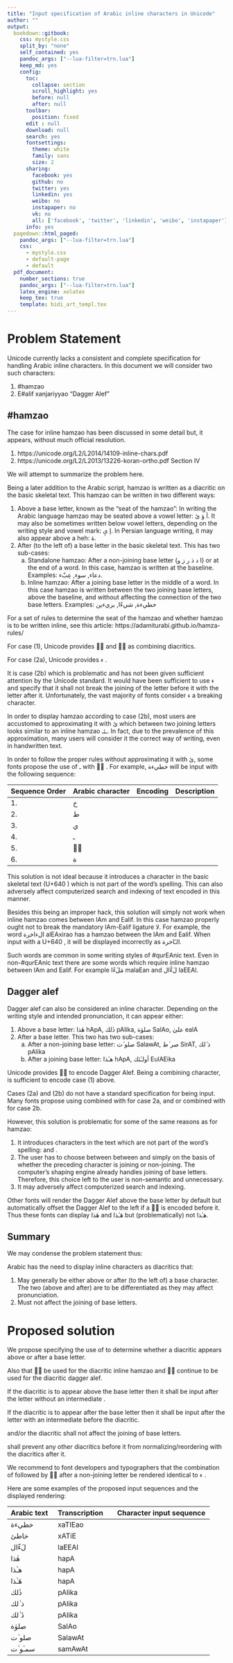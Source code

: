 ```yaml
---
title: "Input specification of Arabic inline characters in Unicode"
author: ""
output:
  bookdown::gitbook:
    css: mystyle.css
    split_by: "none"
    self_contained: yes
    pandoc_args: ["--lua-filter=trn.lua"]
    keep_md: yes
    config:
      toc:
        collapse: section
        scroll_highlight: yes
        before: null
        after: null
      toolbar:
        position: fixed
      edit : null
      download: null
      search: yes
      fontsettings:
        theme: white
        family: sans
        size: 2
      sharing:
        facebook: yes
        github: no
        twitter: yes
        linkedin: yes
        weibo: no
        instapaper: no
        vk: no
        all: ['facebook', 'twitter', 'linkedin', 'weibo', 'instapaper']
      info: yes
  pagedown::html_paged:
    pandoc_args: ["--lua-filter=trn.lua"]
    css:
      - mystyle.css
      - default-page
      - default
  pdf_document:
    number_sections: true
    pandoc_args: ["--lua-filter=trn.lua"]
    latex_engine: xelatex
    keep_tex: true
    template: bidi_art_templ.tex
---
```


# Problem Statement

Unicode currently lacks a consistent and complete specification for handling Arabic inline characters. In this document we will consider two such characters:

1. [#hamzao]{.trn}
2. [E#alif xanjariyyao]{.trn} "Dagger Alef"

## [#hamzao]{.trn}

The case for inline [hamzao]{.trn} has been discussed in some detail but, it appears, without much official resolution.

1. https://unicode.org/L2/L2014/14109-inline-chars.pdf
2. https://unicode.org/L2/L2013/13226-koran-ortho.pdf Section IV

We will attempt to summarize the problem here.

Being a later addition to the Arabic script, [hamzao]{.trn} is written as a diacritic on the basic skeletal text. This [hamzao]{.trn} can be written in two different ways:

1. Above a base letter, known as the “seat of the [hamzao]{.trn}”: In writing the Arabic language [hamzao]{.trn} may be seated above a vowel letter: [أ ؤ ئ]{.ar}. It may also be sometimes written below vowel letters, depending on the writing style and vowel mark: [إ ىٕ]{.ar}. In Persian language writing, it may also appear above a heh: [هٔ]{.ar}.
2. After (to the left of) a base letter in the basic skeletal text. This has two sub-cases:
   a. Standalone [hamzao]{.trn}: After a non-joining base letter ([ا د ذ ر ز و]{.ar}) or at the end of a word. In this case, [hamzao]{.trn} is written at the baseline. Examples: [دعاء]{.ar}, [سوء]{.ar}, [عِبْء]{.ar}.
   b. Inline [hamzao]{.trn}: After a joining base letter in the middle of a word. In this case [hamzao]{.trn} is written between the two joining base letters, above the baseline, and without affecting the connection of the two base letters. Examples: [خطيءة]{.ar}, [شيءًا]{.ar}, [بريءين]{.ar}

For a set of rules to determine the seat of the [hamzao]{.trn} and whether [hamzao]{.trn} is to be written inline, see this article: https://adamiturabi.github.io/hamza-rules/

For case (1), Unicode provides [◌ٔ]{.ar} \texttt{U+0654} \textsc{arabic hamza above} and [◌ٕ]{.ar} \textsc{\texttt{U+0655} arabic hamza below} as combining diacritics.

For case (2a), Unicode provides [ء]{.ar} \textsc{\texttt{U+0621} arabic letter hamza}.

It is case (2b) which is problematic and has not been given sufficient attention by the Unicode standard. It would have been sufficient to use [ء]{.ar} \textsc{\texttt{U+0621} arabic letter hamza} and specify that it shall not break the joining of the letter before it with the letter after it. Unfortunately, the vast majority of fonts consider [ء]{.ar} \textsc{\texttt{U+0621} arabic letter hamza} a breaking character.

In order to display [hamzao]{.trn} according to case (2b), most users are accustomed to approximating it with [ئ]{.ar} \textsc{\texttt{U+0626} arabic letter yeh with hamza above} which between two joining letters looks similar to an inline [hamzao]{.trn} [ـئـ]{.ar}. In fact, due to the prevalence of this approximation, many users will consider it the correct way of writing, even in handwritten text.

In order to follow the proper rules without approximating it with [ئ]{.ar}, some fonts propose the use of [ـ]{.ar} \textsc{\texttt{U+0640} arabic tatweel} with [◌ٔ]{.ar} \textsc{\texttt{U+0654} arabic hamza above}. For example, [خطيءة]{.ar} will be input with the following sequence:

Sequence Order | Arabic character | Encoding | Description
:--|:------|:--------|:------
1. |[خ]{.ar}| \texttt{U+062E} | \textsc{arabic letter khah}
2. |[ط]{.ar}| \texttt{U+0637} | \textsc{arabic letter tah}
3. |[ي]{.ar}| \texttt{U+064A} | \textsc{arabic letter yeh}
4. |[ـ]{.ar}| \texttt{U+0640} | \textsc{arabic tatweel}
5. |[◌ٔ]{.ar}| \texttt{U+0654} | \textsc{arabic hamza above}
6. |[ة]{.ar}| \texttt{U+0629} | \textsc{arabic letter teh marbuta}

This solution is not ideal because it introduces a character in the basic skeletal text (U+640 \textsc{arabic tatweel}) which is not part of the word’s spelling. This can also adversely affect computerized search and indexing of text encoded in this manner.

Besides this being an improper hack, this solution will simply not work when inline [hamzao]{.trn} comes between [lAm]{.trn} and [Ealif]{.trn}. In this case [hamzao]{.trn} properly ought not to break the mandatory [lAm]{.trn}-[Ealif]{.trn} ligature [لا]{.ar}. For example, the word [الءاخرة]{.ar} [alEAxirao]{.trn} has a [hamzao]{.trn} between the [lAm]{.trn} and [Ealif]{.trn}. When input with a U+640 \textsc{arabic tatweel}, it will be displayed incorrectly as [الـٔاخرة]{.ar}.

Such words are common in some writing styles of [#qurEAn]{.trn2}ic text. Even in non-[#qurEAn]{.trn2}ic text there are some words which require inline [hamzao]{.trn} between [lAm]{.trn} and [Ealif]{.trn}. For example [مَلَءًا]{.ar} [malaEan]{.trn} and [لَءَّال]{.ar} [laEEAl]{.trn}.

## Dagger alef

Dagger alef can also be considered an inline character. Depending on the writing style and intended pronunciation, it can appear either:

1. Above a base letter: [هٰذا]{.ar} [hApA]{.trn}, [ذٰلك]{.ar} [pAlika]{.trn}, [صلوٰة]{.ar} [SalAo]{.trn}, [علىٰ]{.ar} [ealA]{.trn}
2. After a base letter. This two has two sub-cases:
   a. After a non-joining base letter: [صلو ٰت]{.ar} [SalawAt]{.trn}, [صر ٰط]{.ar} [SirAT]{.trn}, [ذ ٰلك]{.ar} [pAlika]{.trn}
   b. After a joining base letter: [هـٰذا]{.ar} [hApA]{.trn}, [أولـٰئك]{.ar} [EulAEika]{.trn}

Unicode provides [◌ٰ]{.ar} \texttt{U+0670} \textsc{arabic superscript alef} to encode Dagger Alef. Being a combining character, \texttt{U+0670} \textsc{arabic superscript alef} is sufficient to encode case (1) above.

Cases (2a) and (2b) do not have a standard specification for being input. Many fonts propose using \textsc{\texttt{U+0640} arabic tatweel} combined with \texttt{U+0670} \textsc{arabic superscript alef} for case 2a, and \texttt{U+00A0} \textsc{no-break space (nbsp)} or \texttt{U+202F} \textsc{narrow no-break space (nnbsp)} combined with \texttt{U+0670} \textsc{arabic superscript alef} for case 2b.

However, this solution is problematic for some of the same reasons as for [hamzao]{.trn}:

1. It introduces characters in the text which are not part of the word’s spelling: \textsc{tatweel} and \textsc{nbsp/nnbsp}.
2. The user has to choose between between \textsc{tatweel} and \textsc{nbsp/nnbsp} simply on the basis of whether the preceding character is joining or non-joining. The computer’s shaping engine already handles joining of base letters. Therefore, this choice left to the user is non-semantic and unnecessary.
3. It may adversely affect computerized search and indexing.

Other fonts will render the Dagger Alef above the base letter by default but automatically offset the Dagger Alef to the left if a [◌َ]{.ar} \texttt{U+064E} \textsc{arabic fatha} is encoded before it. Thus these fonts can display [هٰذا]{.ar} and [هَـٰذا]{.ar} but (problematically) not [هـٰذا]{.ar}.

## Summary

We may condense the problem statement thus:

Arabic has the need to display inline characters as diacritics that:

1. May generally be either above or after (to the left of) a base character. The two (above and after) are to be differentiated as they may affect pronunciation.
2. Must not affect the joining of base letters.

# Proposed solution

We propose specifying the use of \texttt{U+034F} \textsc{combining grapheme joiner (cgj)} to determine whether a diacritic appears above or after a base letter.

Also that [◌ٔ]{.ar} \textsc{\texttt{U+0654} arabic hamza above} be used for the diacritic inline [hamzao]{.trn} and [◌ٰ]{.ar} \texttt{U+0670} \textsc{arabic superscript alef} continue to be used for the diacritic dagger alef.

If the diacritic is to appear above the base letter then it shall be input after the letter without an intermediate \textsc{cgj}.

If the diacritic is to appear after the base letter then it shall be input after the letter with an intermediate \textsc{cgj} before the diacritic.

\textsc{cgj} and/or the diacritic shall not affect the joining of base letters.

\textsc{cgj} shall prevent any other diacritics before it from normalizing/reordering with the diacritics after it.

We recommend to font developers and typographers that the combination of \textsc{cgj} followed by [◌ٔ]{.ar} \textsc{\texttt{U+0654} arabic hamza above} after a non-joining letter be rendered identical to [ء]{.ar} \textsc{\texttt{U+0621} arabic letter hamza}.

Here are some examples of the proposed input sequences and the displayed rendering:

Arabic text | Transcription |Character input sequence
:-------|:---------|:---------------
[خطيءة]{.ar} | [xaTIEao]{.trn} | \textsc{khah, tah, yeh, cgj, hamza above, teh marbuta}
[خاطئ]{.ar}  | [xATiE]{.trn} | \textsc{khah, alef, tah, yeh, hamza above}
[لَءّال]{.ar}  | [laEEAl]{.trn} | \textsc{lam, fatha, cgj, hamza above, shaddah, alef, lam}
[هٰذا]{.ar}   | [hapA]{.trn} | \textsc{heh, superscript alef, thal, alef}
[هـٰذا]{.ar}  | [hapA]{.trn} | \textsc{heh, cgj, superscript alef, thal, alef}
[هَـٰذا]{.ar}  | [hapA]{.trn} | \textsc{heh, fatha, cgj, superscript alef, thal, alef}
[ذٰلك]{.ar}   | [pAlika]{.trn} | \textsc{thal, superscript alef, lam, kaf}
[ذ ٰلك]{.ar}  | [pAlika]{.trn} | \textsc{thal, cgj, superscript alef, lam, kaf}
[ذَ ٰلك]{.ar}  | [pAlika]{.trn} | \textsc{thal, fatha, cgj, superscript alef, lam, kaf}
[صلوٰة]{.ar}  | [SalAo]{.trn} | \textsc{sad, lam, waw, superscript alef, teh marbuta}
[صلو ٰت]{.ar} | [SalawAt]{.trn} | \textsc{sad, lam, waw, cgj, superscript alef, teh}
[سمـٰو ٰت]{.ar} | [samAwAt]{.trn} | \textsc{seen, meem, cgj, superscript alef, waw, cgj, superscript alef, teh}

